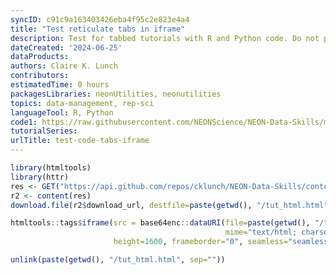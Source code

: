 ```yaml
---
syncID: c91c9a163403426eba4f95c2e823e4a4
title: "Test reticulate tabs in iframe"
description: Test for tabbed tutorials with R and Python code. Do not publish this tutorial.
dateCreated: '2024-06-25'
dataProducts: 
authors: Claire K. Lunch
contributors: 
estimatedTime: 0 hours
packagesLibraries: neonUtilities, neonutilities
topics: data-management, rep-sci
languageTool: R, Python
code1: https://raw.githubusercontent.com/NEONScience/NEON-Data-Skills/main/tutorials/Other/Concept-intros/test_tabs_iframe/test_code_tabs_iframe.R
tutorialSeries:
urlTitle: test-code-tabs-iframe
---
```


```r

library(htmltools)
library(httr)
res <- GET("https://api.github.com/repos/cklunch/NEON-Data-Skills/contents/tutorials-in-development/Other/test_code_tabs.html")
r2 <- content(res)
download.file(r2$download_url, destfile=paste(getwd(), "/tut_html.html", sep=""), mode="wb", quiet=T)

```


```r

htmltools::tags$iframe(src = base64enc::dataURI(file=paste(getwd(), "/tut_html.html", sep=""), 
                                                mime="text/html; charset=UTF-8"), width="100%", 
                       height=1600, frameborder="0", seamless="seamless")

```

``` r

unlink(paste(getwd(), "/tut_html.html", sep=""))

```
